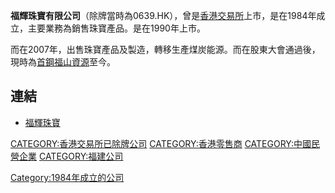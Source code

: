 '''福輝珠寶有限公司'''（除牌當時為0639.HK），曾是[[香港交易所|香港交易所]]上市，是在1984年成立，主要業務為銷售珠寶產品。是在1990年上市。

而在2007年，出售珠寶產品及製造，轉移生產煤炭能源。而在股東大會通過後，現時為[[首鋼福山資源|首鋼福山資源]]至今。

==連結==
*[http://www.fuhui.com 福輝珠寶] {{Wayback|url=http://www.fuhui.com/ |date=20210119182851 }}

[[Category:1984年成立的公司|Category:1984年成立的公司]]
[[CATEGORY:香港交易所已除牌公司|CATEGORY:香港交易所已除牌公司]]
[[CATEGORY:香港零售商|CATEGORY:香港零售商]]
[[CATEGORY:中國民營企業|CATEGORY:中國民營企業]]
[[CATEGORY:福建公司|CATEGORY:福建公司]]